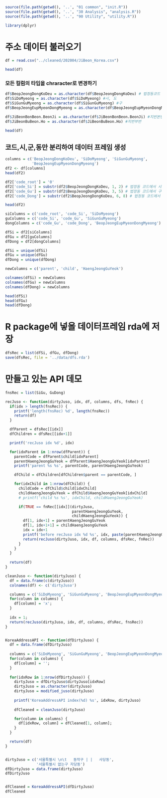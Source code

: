 ```r
source(file.path(getwd(), '..', "01 common", "init.R"))
source(file.path(getwd(), '..', "30 Analysis", "analysis.R"))
source(file.path(getwd(), '..', "90 Utility", "utility.R"))
```

```r
library(dplyr)
```

# 주소 데이터 불러오기

```r
df = read.csv("../cleaned/202004/JiBeon_Korea.csv")

head(df)
```

### 모든 컬럼의 타입을 chraracter로 변경하기
```r
df$BeopJeongDongKoDeu = as.character(df$BeopJeongDongKoDeu) # 법정동코드 10자리 , 앞 두자리는 시도, 3~5자리는 구
df$SiDoMyeong = as.character(df$SiDoMyeong) #시, 도
df$SiGunGuMyeong = as.character(df$SiGunGuMyeong) #구
df$BeopJeongEupMyeonDongMyeong = as.character(df$BeopJeongEupMyeonDongMyeong) #동

df$JiBeonBonBeon.BeonJi = as.character(df$JiBeonBonBeon.BeonJi) #지번본번
df$JiBeonBuBeon.Ho = as.character(df$JiBeonBuBeon.Ho) #지번부번

head(df)
```

## 코드,시,군,동만 분리하여 데이터 프레임 생성

```r
columns = c('BeopJeongDongKoDeu', 'SiDoMyeong', 'SiGunGuMyeong',
            'BeopJeongEupMyeonDongMyeong')
df2 <- df[columns]
head(df2)
```

```r
df2['code_root'] = '0'
df2['code_Si'] = substr(df2$BeopJeongDongKoDeu, 1, 2) # 법정동 코드에서 시 분리
df2['code_Gu'] = substr(df2$BeopJeongDongKoDeu, 3, 5) # 법정동 코드에서 구 분리
df2['code_Dong'] = substr(df2$BeopJeongDongKoDeu, 6, 8) # 법정동 코드에서 동 분리

head(df2)
```


```r
siColumns = c('code_root', 'code_Si', 'SiDoMyeong')
guColumns = c('code_Si', 'code_Gu', 'SiGunGuMyeong')
dongColumns = c('code_Gu', 'code_Dong', 'BeopJeongEupMyeonDongMyeong')

dfSi = df2[siColumns]
dfGu = df2[guColumns]
dfDong = df2[dongColumns]

dfSi = unique(dfSi)
dfGu = unique(dfGu)
dfDong = unique(dfDong)

newColumns = c('parent', 'child', 'HaengJeongGuYeok')

colnames(dfSi) = newColumns
colnames(dfGu) = newColumns
colnames(dfDong) = newColumns

head(dfSi)
head(dfGu)
head(dfDong)
```

# R package에 넣을 데이터프레임 rda에 저장

```r
dfsRec = list(dfSi, dfGu, dfDong)
save(dfsRec, file = '../data/dfs.rda')
```

# 만들고 있는 API 데모

```r
fnsRec = list(SiGu, GuDong)

recJuso <- function(dirtyJuso, idx, df, columns, dfs, fnRec) {
  if(idx > length(fnsRec)) {
    printf('length(fnsRec) %d', length(fnsRec))
    return(df)
  }

  dfParent = dfsRec[[idx]]
  dfChildren = dfsRec[[idx+1]]

  printf('recJuso idx %d', idx)

  for(idxParent in 1:nrow(dfParent)) {
    parentCode = dfParent$child[idxParent]
    parentHaengJeongGuYeok = dfParent$HaengJeongGuYeok[idxParent]
    printf('parent %s %s', parentCode, parentHaengJeongGuYeok)

    dfChild = dfChildren[dfChildren$parent == parentCode, ]

    for(idxChild in 1:nrow(dfChild)) {
      childCode = dfChild$child[idxChild]
      childHaengJeongGuYeok = dfChild$HaengJeongGuYeok[idxChild]
      # printf('child %s %s', idxChild, childHaengJeongGuYeok)

      if(TRUE == fnRec[[idx]](dirtyJuso,
                              parentHaengJeongGuYeok,
                              childHaengJeongGuYeok)) {
        df[1, idx+1] = parentHaengJeongGuYeok
        df[1, idx+1+1] = childHaengJeongGuYeok
        idx = idx+1
        printf('before recJuso idx %d %s', idx, paste(parentHaengJeongGuYeok, childHaengJeongGuYeok))
        return(recJuso(dirtyJuso, idx, df, columns, dfsRec, fnRec))
      }
    }
  }
  
  return(df)
}

cleanJuso <- function(dirtyJuso) {
  df = data.frame(c(dirtyJuso))
  colnames(df) <- c('dirtyJuso')

  columns = c('SiDoMyeong', 'SiGunGuMyeong', 'BeopJeongEupMyeonDongMyeong')
  for(column in columns) {
    df[column] = 'x';
  }
  
  idx = 1;
  return(recJuso(dirtyJuso, idx, df, columns, dfsRec, fnsRec))
}


KoreaAddressAPI <- function(dfDirtyJuso) {
  df = data.frame(dfDirtyJuso)
  
  columns = c('SiDoMyeong', 'SiGunGuMyeong', 'BeopJeongEupMyeonDongMyeong')
  for(column in columns) {
    df[column] = '';
  }
  
  for(idxRow in 1:nrow(dfDirtyJuso)) {
    dirtyJuso = dfDirtyJuso$dirtyJuso[idxRow]
    dirtyJuso = as.character(dirtyJuso)
    dirtyJuso = modified_juso(dirtyJuso)
    
    printf('KoreaAddressAPI index(%d) %s', idxRow, dirtyJuso)
    
    dfCleaned = cleanJuso(dirtyJuso)

    for(column in columns) {
      df[idxRow, column] = dfCleaned[1, column];
    }
  }

  return(df)
}


dirtyJuso = c('서울특별시 \n\t   동작구 | |   사당동',
              '서울특별시 없는구 자당동')
dfDirtyJuso = data.frame(dirtyJuso)
dfDirtyJuso


dfCleaned = KoreaAddressAPI(dfDirtyJuso)
dfCleaned
```


